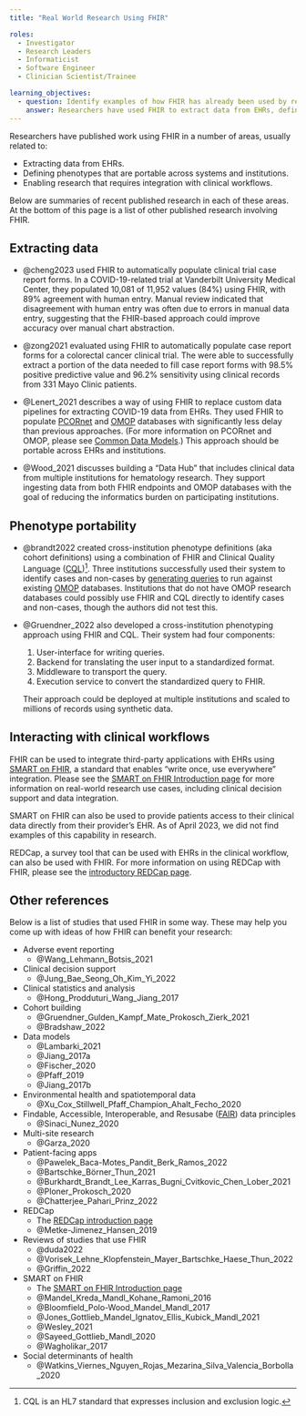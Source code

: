 ```yaml
---
title: "Real World Research Using FHIR"

roles:
  - Investigator
  - Research Leaders
  - Informaticist
  - Software Engineer
  - Clinician Scientist/Trainee

learning_objectives:
  - question: Identify examples of how FHIR has already been used by researchers.
    answer: Researchers have used FHIR to extract data from EHRs, define phenotypes that are portable across systems and institutions, and enable research that requires integration with clinical workflows.
---
```


Researchers have published work using FHIR in a number of areas, usually related to:

-   Extracting data from EHRs.
-   Defining phenotypes that are portable across systems and institutions.
-   Enabling research that requires integration with clinical workflows.

Below are summaries of recent published research in each of these areas. At the bottom of this page is a list of other published research involving FHIR.

## Extracting data

-   @cheng2023 used FHIR to automatically populate clinical trial case report forms. In a COVID-19-related trial at Vanderbilt University Medical Center, they populated 10,081 of 11,952 values (84%) using FHIR, with 89% agreement with human entry. Manual review indicated that disagreement with human entry was often due to errors in manual data entry, suggesting that the FHIR-based approach could improve accuracy over manual chart abstraction.

-   @zong2021 evaluated using FHIR to automatically populate case report forms for a colorectal cancer clinical trial. The were able to successfully extract a portion of the data needed to fill case report forms with 98.5% positive predictive value and 96.2% sensitivity using clinical records from 331 Mayo Clinic patients.

-   @Lenert_2021 describes a way of using FHIR to replace custom data pipelines for extracting COVID-19 data from EHRs. They used FHIR to populate [PCORnet](https://pcornet.org/) and [OMOP](https://www.ohdsi.org/data-standardization/) databases with significantly less delay than previous approaches. (For more information on PCORnet and OMOP, please see [Common Data Models](cdms.qmd).) This approach should be portable across EHRs and institutions.

-   @Wood_2021 discusses building a "Data Hub" that includes clinical data from multiple institutions for hematology research. They support ingesting data from both FHIR endpoints and OMOP databases with the goal of reducing the informatics burden on participating institutions.

## Phenotype portability

-   @brandt2022 created cross-institution phenotype definitions (aka cohort definitions) using a combination of FHIR and Clinical Quality Language ([CQL](https://cql.hl7.org))[^1]. Three institutions successfully used their system to identify cases and non-cases by [generating queries](https://github.com/PheMA/cql-on-omop) to run against existing [OMOP](https://www.ohdsi.org/data-standardization/) databases. Institutions that do not have OMOP research databases could possibly use FHIR and CQL directly to identify cases and non-cases, though the authors did not test this.

-   @Gruendner_2022 also developed a cross-institution phenotyping approach using FHIR and CQL. Their system had four components:

    1.  User-interface for writing queries.
    2.  Backend for translating the user input to a standardized format.
    3.  Middleware to transport the query.
    4.  Execution service to convert the standardized query to FHIR.

    Their approach could be deployed at multiple institutions and scaled to millions of records using synthetic data.

[^1]: CQL is an HL7 standard that expresses inclusion and exclusion logic.

## Interacting with clinical workflows

FHIR can be used to integrate third-party applications with EHRs using [SMART on FHIR](https://smarthealthit.org/about-smart-2/), a standard that enables "write once, use everywhere" integration. Please see the [SMART on FHIR Introduction page](smart-on-fhir-intro.qmd#research-use-cases) for more information on real-world research use cases, including clinical decision support and data integration.

SMART on FHIR can also be used to provide patients access to their clinical data directly from their provider's EHR. As of April 2023, we did not find examples of this capability in research.

REDCap, a survey tool that can be used with EHRs in the clinical workflow, can also be used with FHIR. For more information on using REDCap with FHIR, please see the [introductory REDCap page](redcap-intro.qmd).

## Other references

Below is a list of studies that used FHIR in some way. These may help you come up with ideas of how FHIR can benefit your research:

-   Adverse event reporting
    -   @Wang_Lehmann_Botsis_2021
-   Clinical decision support
    -   @Jung_Bae_Seong_Oh_Kim_Yi_2022
-   Clinical statistics and analysis
    -   @Hong_Prodduturi_Wang_Jiang_2017
-   Cohort building
    -   @Gruendner_Gulden_Kampf_Mate_Prokosch_Zierk_2021
    -   @Bradshaw_2022
-   Data models
    -   @Lambarki_2021
    -   @Jiang_2017a
    -   @Fischer_2020
    -   @Pfaff_2019
    -   @Jiang_2017b
-   Environmental health and spatiotemporal data
    -   @Xu_Cox_Stillwell_Pfaff_Champion_Ahalt_Fecho_2020
-   Findable, Accessible, Interoperable, and Resusabe ([FAIR](https://www.go-fair.org/fair-principles/)) data principles
    -   @Sinaci_Nunez_2020
-   Multi-site research
    -   @Garza_2020
-   Patient-facing apps
    -   @Pawelek_Baca-Motes_Pandit_Berk_Ramos_2022
    -   @Bartschke_Börner_Thun_2021
    -   @Burkhardt_Brandt_Lee_Karras_Bugni_Cvitkovic_Chen_Lober_2021
    -   @Ploner_Prokosch_2020
    -   @Chatterjee_Pahari_Prinz_2022
-   REDCap
    -   The [REDCap introduction page](redcap-intro.qmd)
    -   @Metke-Jimenez_Hansen_2019
-   Reviews of studies that use FHIR
    -   @duda2022
    -   @Vorisek_Lehne_Klopfenstein_Mayer_Bartschke_Haese_Thun_2022
    -   @Griffin_2022
-   SMART on FHIR
    -   The [SMART on FHIR Introduction page](smart-on-fhir-intro.qmd#research-use-cases)
    -   @Mandel_Kreda_Mandl_Kohane_Ramoni_2016
    -   @Bloomfield_Polo-Wood_Mandel_Mandl_2017
    -   @Jones_Gottlieb_Mandel_Ignatov_Ellis_Kubick_Mandl_2021
    -   @Wesley_2021
    -   @Sayeed_Gottlieb_Mandl_2020
    -   @Wagholikar_2017
-   Social determinants of health
    -   @Watkins_Viernes_Nguyen_Rojas_Mezarina_Silva_Valencia_Borbolla_2020
